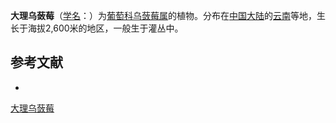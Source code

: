 {{Speciesbox
| name = 大理乌蔹莓
| status = 
| status_system = 
| image =
| genus = Cayratia
| species = daliensis
| authority = C. L. Li
}}

'''大理乌蔹莓'''（[[学名|学名]]：{{lang|la|''Cayratia daliensis''}}）为[[葡萄科|葡萄科]][[乌蔹莓属|乌蔹莓属]]的植物。分布在[[中国大陆|中国大陆]]的[[云南|云南]]等地，生长于海拔2,600米的地区，一般生于灌丛中。

== 参考文献 ==
<div class="references-small">
* {{FRPS|大理乌蔹莓}}
</div>
{{Taxonbar|from=Q10936787}}

[[Category:乌蔹莓属|大理乌蔹莓]]


{{植物小作品}}